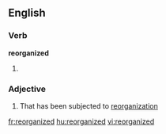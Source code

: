 ==English==

===Verb===
'''reorganized'''

# {{past of|[[reorganize]]}}

===Adjective===
{{en-adj}}

# That has been subjected to [[reorganization]]

[[fr:reorganized]]
[[hu:reorganized]]
[[vi:reorganized]]